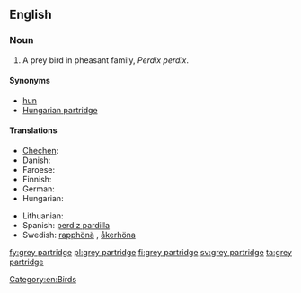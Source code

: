 ==English==
{{wikipedia}}

===Noun===
{{en-noun|head=[[grey]] [[partridge]]}}

# A prey bird in pheasant family, ''Perdix perdix''.

====Synonyms====
* [[hun]]
* [[Hungarian partridge]]

====Translations====
{{trans-top|a prey bird in pheasant family, Perdix perdix}}
* [[Chechen]]: {{tø|ce|бецамеъ}}
* Danish: {{t+|da|agerhøne|c}}
* Faroese: {{t-|fo|akurhøna|f}}
* Finnish: {{t+|fi|peltopyy}}
* German: {{t+|de|Rebhuhn|n}}
* Hungarian: {{t+|hu|fogoly}}
{{trans-mid}}
* Lithuanian: {{t+|lt|kurapka}}
* Spanish: [[perdiz pardilla]] {{f}}
* Swedish: [[rapphönä]] {{c}}, [[åkerhöna]] {{c}}
{{trans-bottom}}

[[Category:en:Birds]]

[[fy:grey partridge]]
[[pl:grey partridge]]
[[fi:grey partridge]]
[[sv:grey partridge]]
[[ta:grey partridge]]
